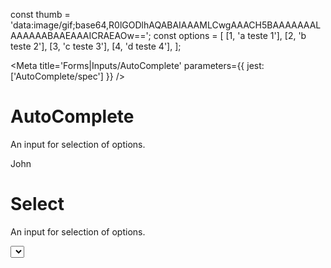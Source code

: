 
const thumb = 'data:image/gif;base64,R0lGODlhAQABAIAAAMLCwgAAACH5BAAAAAAALAAAAAABAAEAAAICRAEAOw==';
const options = [
  [1, 'a teste 1'],
  [2, 'b teste 2'],
  [3, 'c teste 3'],
  [4, 'd teste 4'],
];


<Meta title='Forms|Inputs/AutoComplete' parameters={{ jest: ['AutoComplete/spec'] }} />

# AutoComplete

An input for selection of options.

<Preview>
  <Story name='Default'>
    <AutoComplete placeholder="Add users...">
      <Chip onClick={console.log} thumbUrl={thumb}>John</Chip>
    </AutoComplete>
  </Story>
</Preview>

# Select

An input for selection of options.

<Preview>
  <Story name='Select'>
    <Select placeholder="Placeholder here..." options={options}/>
  </Story>
</Preview>

<Props of={AutoComplete} />

# Select with filter

An input for selection of options.

<Preview>
  <Story name='Select with filter'>
    <SelectFiltered placeholder="Placeholder here..." options={options}/>
  </Story>
</Preview>

<Props of={AutoComplete} />

# MultiSelect

An input for selection of options.

<Preview>
  <Story name='MultiSelect'>
    <MultiSelect placeholder="Placeholder here..." options={options}/>
  </Story>
</Preview>


# MultiSelectFiltered

An input for selection of options.

<Preview>
  <Story name='MultiSelectFiltered'>
    <MultiSelectFiltered placeholder="Placeholder here..." onChange={action('change')} options={options}/>
  </Story>
</Preview>

<Props of={AutoComplete} />
